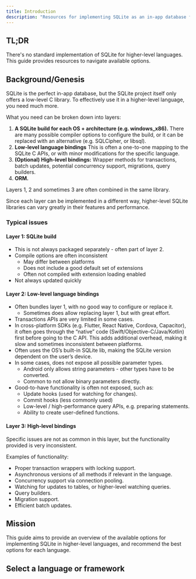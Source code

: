 ```yaml
---
title: Introduction
description: "Resources for implementing SQLite as an in-app database for web, mobile or desktop apps."
---
```


## TL;DR
There's no standard implementation of SQLite for higher-level languages. This guide provides resources to navigate available options.

## Background/Genesis

SQLite is the perfect in-app database, but the SQLite project itself only offers a low-level C library. To effectively use it in a higher-level language, you need much more.

What you need can be broken down into layers:

1. **A SQLite build for each OS + architecture (e.g. windows_x86).** There are many possible compiler options to configure the build, or it can be replaced with an alternative (e.g. SQLCipher, or libsql).
2. **Low-level language bindings** This is often a one-to-one mapping to the SQLite C APIs, or with minor modifications for the specific language.
3. **(Optional) High-level bindings:** Wrapper methods for transactions, batch updates, potential concurrency support, migrations, query builders.
4. **ORM.**

Layers 1, 2 and sometimes 3 are often combined in the same library.

Since each layer can be implemented in a different way, higher-level SQLite libraries can vary greatly in their features and performance.

### Typical issues

#### Layer 1: SQLite build
- This is not always packaged separately - often part of layer 2.
- Compile options are often inconsistent
    - May differ between platforms
    - Does not include a good default set of extensions
    - Often not compiled with extension loading enabled
- Not always updated quickly

#### Layer 2: Low-level language bindings
- Often bundles layer 1, with no good way to configure or replace it.
    - Sometimes does allow replacing layer 1, but with great effort.
- Transactions APIs are very limited in some cases.
- In cross-platform SDKs (e.g. Flutter, React Native, Cordova, Capacitor), it often goes through the “native” code (Swift/Objective-C/Java/Kotlin) first before going to the C API. This adds additional overhead, making it slow and sometimes inconsistent between platforms.
- Often uses the OS’s built-in SQLite lib, making the SQLite version dependent on the user’s device.
- In some cases, does not expose all possible parameter types.
    - Android only allows string parameters - other types have to be converted.
    - Common to not allow binary parameters directly.
- Good-to-have functionality is often not exposed, such as:
    - Update hooks (used for watching for changes).
    - Commit hooks (less commonly used)
    - Low-level / high-performance query APIs, e.g. preparing statements.
    - Ability to create user-defined functions.

#### Layer 3: High-level bindings
Specific issues are not as common in this layer, but the functionality provided is very inconsistent.

Examples of functionality:
- Proper transaction wrappers with locking support.
- Asynchronous versions of all methods if relevant in the language.
- Concurrency support via connection pooling.
- Watching for updates to tables, or higher-level watching queries.
- Query builders.
- Migration support.
- Efficient batch updates.

## Mission

This guide aims to provide an overview of the available options for implementing SQLite in higher-level languages, and recommend the best options for each language.

## Select a language or framework

<CardGroup cols={2}>
  <Card
    title="JavaScript"
    icon="js"
    href="https://localfirstnews.mintlify.app/recommended-libraries/javascript"
  >
  </Card>
  <Card
    title="React Native"
    icon="react"
    href="https://localfirstnews.mintlify.app/recommended-libraries/react-native"
  >
  </Card>
</CardGroup>

<CardGroup cols={2}>
  <Card
    title="Flutter"
    icon="flutter"
    href="https://localfirstnews.mintlify.app/recommended-libraries/flutter"
  >
  </Card>
  <Card
    title="Kotlin Multiplatform"
    icon="k"
    href="https://localfirstnews.mintlify.app/recommended-libraries/kotlin-multiplatform"
  >
  </Card>
</CardGroup>

